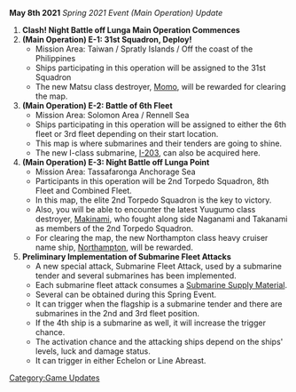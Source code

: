 '''May 8th 2021''' ''Spring 2021 Event (Main Operation) Update''

#'''Clash! Night Battle off Lunga Main Operation Commences'''
#'''(Main Operation) E-1: 31st Squadron, Deploy!'''
#* Mission Area: Taiwan / Spratly Islands / Off the coast of the Philippines
#* Ships participating in this operation will be assigned to the 31st Squadron
#* The new Matsu class destroyer, [[Momo]], will be rewarded for clearing the map.
#'''(Main Operation) E-2: Battle of 6th Fleet'''
#* Mission Area: Solomon Area / Rennell Sea
#* Ships participating in this operation will be assigned to either the 6th fleet or 3rd fleet depending on their start location.
#* This map is where submarines and their tenders are going to shine.
#* The new I-class submarine, [[I-203]], can also be acquired here.
#'''(Main Operation) E-3: Night Battle off Lunga Point'''
#* Mission Area: Tassafaronga Anchorage Sea
#* Participants in this operation will be 2nd Torpedo Squadron, 8th Fleet and Combined Fleet.
#* In this map, the elite 2nd Torpedo Squadron is the key to victory.
#* Also, you will be able to encounter the latest Yuugumo class destroyer, [[Makinami]], who fought along side Naganami and Takanami as members of the 2nd Torpedo Squadron.
#* For clearing the map, the new Northampton class heavy cruiser name ship, [[Northampton]], will be rewarded.
#'''Preliminary Implementation of Submarine Fleet Attacks'''
#* A new special attack, Submarine Fleet Attack, used by a submarine tender and several submarines has been implemented.
#* Each submarine fleet attack consumes a [[Submarine Supply Material]].
#* Several can be obtained during this Spring Event.
#* It can trigger when the flagship is a submarine tender and there are submarines in the 2nd and 3rd fleet position.
#* If the 4th ship is a submarine as well, it will increase the trigger chance.
#* The activation chance and the attacking ships depend on the ships' levels, luck and damage status.
#* It can trigger in either Echelon or Line Abreast.

[[Category:Game Updates]]